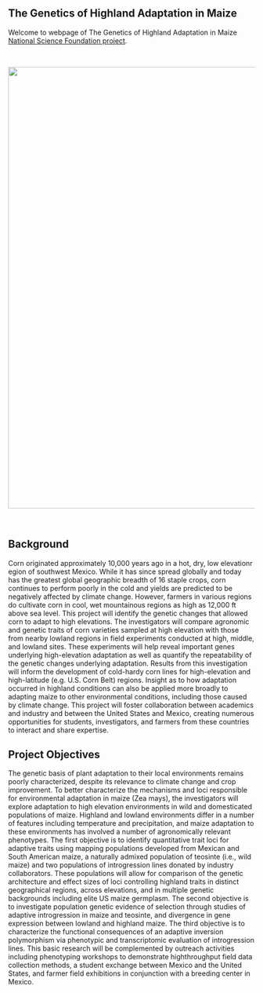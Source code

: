 <!-- break -->
<br>
<br>
<br>
<!-- break -->

The Genetics of Highland Adaptation in Maize
--------------------

Welcome to webpage of The Genetics of Highland Adaptation in Maize [National Science Foundation project](https://nsf.gov/awardsearch/showAward?AWD_ID=1546719). 

<br>

<img src="images/highland_site.png" style="width: 900px;">

<br>

## Background

Corn originated approximately 10,000 years ago in a hot, dry, low elevationr egion of southwest Mexico. While it has since spread globally and today has the greatest global geographic breadth of 16 staple crops, corn continues to perform poorly in the cold and yields are predicted to be negatively affected by climate change. However, farmers in various regions do cultivate corn in cool, wet mountainous regions as high as 12,000 ft above sea level. This project will identify the genetic changes that allowed corn to adapt to high elevations. The investigators will compare agronomic and genetic traits of corn varieties sampled at high elevation with those from nearby lowland regions in field experiments conducted at high, middle, and lowland sites. These experiments will help reveal important genes underlying high-elevation adaptation as well as quantify the repeatability of the genetic changes underlying adaptation. Results from this investigation will inform the development of cold-hardy corn lines for high-elevation and high-latitude (e.g. U.S. Corn Belt) regions. Insight as to how adaptation occurred in highland conditions can also be applied more broadly to adapting maize to other environmental conditions, including those caused by climate change. This project will foster collaboration between academics and industry and between the United States and Mexico, creating numerous opportunities for students, investigators, and farmers from these countries to interact and share expertise.  

## Project Objectives  

The genetic basis of plant adaptation to their local environments remains poorly characterized, despite its relevance to climate change and crop improvement. To better characterize the mechanisms and loci responsible for environmental adaptation in maize (Zea mays), the investigators will explore adaptation to high elevation environments in wild and domesticated populations of maize. Highland and lowland environments differ in a number of features including temperature and precipitation, and maize adaptation to these environments has involved a number of agronomically relevant phenotypes. The first objective is to identify quantitative trait loci for adaptive traits using mapping populations developed from Mexican and South American maize, a naturally admixed population of teosinte (i.e., wild maize) and two populations of introgression lines donated by industry collaborators. These populations will allow for comparison of the genetic architecture and effect sizes of loci controlling highland traits in distinct geographical regions, across elevations, and in multiple genetic backgrounds including elite US maize germplasm. The second objective is to investigate population genetic evidence of selection through studies of adaptive introgression in maize and teosinte, and divergence in gene expression between lowland and highland maize. The third objective is to characterize the functional consequences of an adaptive inversion polymorphism via phenotypic and transcriptomic evaluation of introgression lines. This basic research will be complemented by outreach activities including phenotyping workshops to demonstrate highthroughput field data collection methods, a student exchange between Mexico and the United States, and farmer field exhibitions in conjunction with a breeding center in Mexico.




